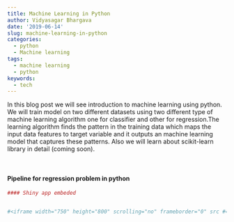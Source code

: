 ```yaml
---
title: Machine Learning in Python
author: Vidyasagar Bhargava
date: '2019-06-14'
slug: machine-learning-in-python
categories:
  - python
  - Machine learning
tags:
  - machine learning
  - python
keywords:
  - tech
---
```






In this blog post we will see introduction to machine learning using python. We will train model on two different datasets using  two  different type of machine learning algorithm one for classifier and other for regression.The learning algorithm finds the pattern in the training data which maps the input data features to target variable and it outputs an machine learning model that captures these patterns. Also we will learn about scikit-learn library in detail (coming soon). 

<style type="text/css">
   .gist{font-size:13px;line-height:18px;width:60em}
   .gist pre{font-family:Menlo,Monaco,'Bitstream Vera Sans Mono','Courier New',monospace !important}
   .gist-meta{font-family:Arial,sans-serif;font-size:13px !important}
   .gist-meta a{color:#3b5998 !important;font-weight:bold;text-decoration:none}
   .gist-meta a:hover{text-decoration:underline}
</style>



<script src="https://gist.github.com/vidyasagarbhargava/f54a6fcc13e1ec2d32e70ee7fdbd0790.js"></script>


<br>


#### Pipeline for regression problem in python    


<script src="https://gist.github.com/vidyasagarbhargava/41f195a6a037bcdf4ffd522826c42c11.js"></script>





```r
#### Shiny app embeded


#<iframe width="750" height="800" scrolling="no" frameborder="0" src #="https://hadley.shinyapps.io/cran-downloads/"></iframe>

```





